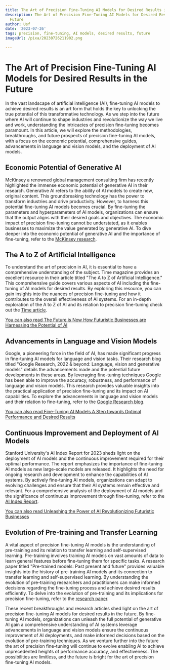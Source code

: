 ```yaml
---
title: The Art of Precision Fine-Tuning AI Models for Desired Results in the Future
description: The Art of Precision Fine-Tuning AI Models for Desired Results in the
  Future
author: Usf
date: '2023-07-26'
tags: precision, fine-tuning, AI models, desired results, future
imageUrl: /pixa/20230726211902.png

---
```

# The Art of Precision Fine-Tuning AI Models for  Desired Results in the Future

In  the vast landscape of artificial intelligence (AI), fine-tuning AI models to achieve desired results is an art form that holds the key to unlocking the true potential of this transformative technology. As we step into the future where AI will continue to shape industries and revolutionize  the way we live and work, understanding the intricacies of precision fine-tuning becomes paramount. In this article, we will  explore the methodologies, breakthroughs, and future  prospects of precision fine-tuning AI models, with a focus on the economic  potential,  comprehensive guides, advancements in language and vision models, and  the deployment of  AI models.

## Economic Potential of Generative AI

McKinsey a renowned global management consulting firm has recently highlighted the  immense economic potential of generative AI in their research. Generative AI refers to the ability of AI models to create new, original content. This groundbreaking technology has the power to transform industries and drive productivity. However, to harness this potential fine-tuning AI models becomes crucial. By fine-tuning the parameters and hyperparameters of AI models, organizations can ensure that the output aligns with their desired goals and objectives. The economic impact of precision fine-tuning cannot  be  understated, as it enables businesses to  maximize  the value generated  by generative AI. To dive deeper into the economic potential of generative AI and the importance of fine-tuning, refer to the [McKinsey research](https://www.mckinsey.com/capabilities/mckinsey-digital/our-insights/the-economic-potential-of-generative-ai-the-next-productivity-frontier).

## The A to Z of Artificial  Intelligence

To  understand the art of precision in AI, it is essential to have a comprehensive understanding of the subject. Time magazine provides an  excellent resource in their article titled "The  A to Z  of Artificial Intelligence."  This comprehensive  guide covers various aspects of AI including the fine-tuning of AI  models for desired results. By  exploring this resource, you can gain insights  into the nuances of precision fine-tuning and  how it contributes to the overall effectiveness of AI systems. For an in-depth exploration of  the A to Z of AI and  its relation to precision fine-tuning  check out  the [Time article](https://time.com/6271657/a-to-z-of-artificial-intelligence/).

[You can also read The Future is Now How Futuristic Businesses  are  Harnessing the Potential of  AI](The%20Future%20is%20Now%20How%20Futuristic%20Businesses%20are%20Harnessing%20the%20Potential%20of%20AI)


## Advancements in Language and Vision Models

Google, a pioneering  force in the field of AI, has made  significant  progress in fine-tuning AI models for language  and vision  tasks. Their research blog titled "Google Research, 2022 & beyond: Language, vision and  generative models" details the advancements made and the  potential future developments in these  areas. By leveraging fine-tuning techniques Google has been able to improve the accuracy, robustness, and  performance  of language and vision  models. This research provides valuable insights into the practical application of precision fine-tuning and  its impact on AI capabilities. To explore the advancements in  language and vision models and their relation to fine-tuning, refer to the [Google Research blog](https://ai.googleblog.com/2023/01/google-research-2022-beyond-language.html?m=1).

[You can also  read Fine-Tuning AI Models A Step towards Optimal Performance and Desired Results](Fine-Tuning%20AI%20Models%20A%20Step%20towards%20Optimal%20Performance%20and%20Desired%20Results)


## Continuous Improvement and Deployment of AI Models

Stanford University's AI Index Report  for 2023 sheds light on  the deployment of AI models  and the continuous  improvement required for their optimal performance.  The report emphasizes the importance of fine-tuning AI models as new large-scale models are released. It highlights the need for ongoing research and development to enhance  the capabilities of AI systems. By actively fine-tuning AI models,  organizations can adapt to evolving challenges and ensure  that their AI systems  remain effective and relevant. For a  comprehensive analysis of the deployment  of AI models and the significance of continuous improvement through  fine-tuning, refer to the [AI Index Report](https://aiindex.stanford.edu/wp-content/uploads/2023/04/HAI_AI-Index-Report_2023.pdf).

[You can also read Unleashing the Power of AI Revolutionizing Futuristic  Businesses](Unleashing%20the%20Power%20of%20AI%20Revolutionizing%20Futuristic%20Businesses)


## Evolution of Pre-training  and Transfer  Learning

A vital aspect of precision fine-tuning AI models is the understanding of pre-training and its relation to transfer learning and self-supervised learning. Pre-training involves training AI models on  vast amounts of data  to learn  general features before fine-tuning them for specific tasks.  A research paper titled "Pre-trained models:  Past present and future" provides valuable insights into the history  of pre-training AI models and  its connection to transfer learning and self-supervised learning. By understanding the evolution of pre-training researchers  and practitioners can make  informed decisions regarding the fine-tuning process and achieve desired  results efficiently. To delve into the evolution of pre-training and its implications for precision fine-tuning, refer to the [research  paper](https://www.sciencedirect.com/science/article/pii/S2666651021000231).

These recent breakthroughs and research articles shed light on the  art of precision  fine-tuning AI models for desired results in  the future. By fine-tuning AI models, organizations can unleash the full  potential of generative AI gain a comprehensive understanding of AI systems leverage  advancements in language and vision models ensure the continuous  improvement  of AI deployments,  and make informed decisions based on the evolution of pre-training techniques. As we venture further into the future the art of precision fine-tuning will continue to evolve enabling AI to achieve unprecedented heights of performance accuracy, and  effectiveness. The possibilities are limitless, and the future is bright for the art of precision fine-tuning AI models.